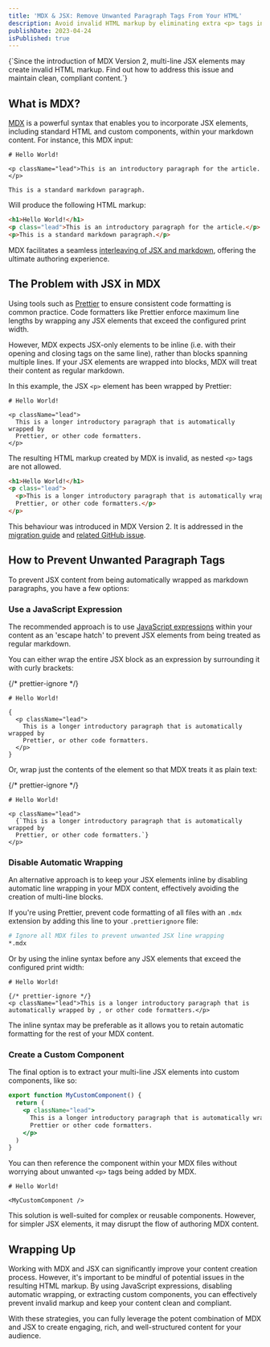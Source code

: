 ```yaml
---
title: 'MDX & JSX: Remove Unwanted Paragraph Tags From Your HTML'
description: Avoid invalid HTML markup by eliminating extra <p> tags in your multi-line JSX elements. Learn how to fully leveraging the power of MDX and JSX.
publishDate: 2023-04-24
isPublished: true
---
```


<p className="lead">
  {`Since the introduction of MDX Version 2, multi-line JSX elements may 
  create invalid HTML markup. Find out how to address this issue and
  maintain clean, compliant content.`}
</p>

## What is MDX?

[MDX](https://mdxjs.com) is a powerful syntax that enables you to incorporate JSX elements, including standard HTML and custom components, within your markdown content. For instance, this MDX input:

```mdx title="hello-world.mdx"
# Hello World!

<p className="lead">This is an introductory paragraph for the article.</p>

This is a standard markdown paragraph.
```

Will produce the following HTML markup:

```html title="hello-world.html"
<h1>Hello World!</h1>
<p class="lead">This is an introductory paragraph for the article.</p>
<p>This is a standard markdown paragraph.</p>
```

MDX facilitates a seamless [interleaving of JSX and markdown](https://mdxjs.com/docs/what-is-mdx/#interleaving), offering the ultimate authoring experience.

## The Problem with JSX in MDX

Using tools such as [Prettier](https://prettier.io) to ensure consistent code formatting is common practice. Code formatters like Prettier enforce maximum line lengths by wrapping any JSX elements that exceed the configured print width.

However, MDX expects JSX-only elements to be inline (i.e. with their opening and closing tags on the same line), rather than blocks spanning multiple lines. If your JSX elements are wrapped into blocks, MDX will treat their content as regular markdown.

In this example, the JSX `<p>` element has been wrapped by Prettier:

```mdx title="hello-world.mdx"
# Hello World!

<p className="lead">
  This is a longer introductory paragraph that is automatically wrapped by
  Prettier, or other code formatters.
</p>
```

The resulting HTML markup created by MDX is invalid, as nested `<p>` tags are not allowed.

```html title="hello-world.html"
<h1>Hello World!</h1>
<p class="lead">
  <p>This is a longer introductory paragraph that is automatically wrapped by
  Prettier, or other code formatters.</p>
</p>
```

This behaviour was introduced in MDX Version 2. It is addressed in the [migration guide](https://mdxjs.com/migrating/v2/#jsx) and [related GitHub issue](https://github.com/mdx-js/mdx/issues/1798).

## How to Prevent Unwanted Paragraph Tags

To prevent JSX content from being automatically wrapped as markdown paragraphs, you have a few options:

### Use a JavaScript Expression

The recommended approach is to use [JavaScript expressions](https://mdxjs.com/docs/what-is-mdx/#expressions) within your content as an 'escape hatch' to prevent JSX elements from being treated as regular markdown.

You can either wrap the entire JSX block as an expression by surrounding it with curly brackets:

{/* prettier-ignore */}
```mdx title="hello-world.mdx"
# Hello World!

{
  <p className="lead">
    This is a longer introductory paragraph that is automatically wrapped by
    Prettier, or other code formatters.
  </p>
}
```

Or, wrap just the contents of the element so that MDX treats it as plain text:

{/* prettier-ignore */}
```mdx title="hello-world.mdx"
# Hello World!

<p className="lead">
  {`This is a longer introductory paragraph that is automatically wrapped by
  Prettier, or other code formatters.`}
</p>
```

### Disable Automatic Wrapping

An alternative approach is to keep your JSX elements inline by disabling automatic line wrapping in your MDX content, effectively avoiding the creation of multi-line blocks.

If you're using Prettier, prevent code formatting of all files with an `.mdx` extension by adding this line to your `.prettierignore` file:

```sh title=".prettierignore"
# Ignore all MDX files to prevent unwanted JSX line wrapping
*.mdx
```

Or by using the inline syntax before any JSX elements that exceed the configured print width:

```mdx title="hello-world.mdx"
# Hello World!

{/* prettier-ignore */}
<p className="lead">This is a longer introductory paragraph that is automatically wrapped by , or other code formatters.</p>
```

The inline syntax may be preferable as it allows you to retain automatic formatting for the rest of your MDX content.

### Create a Custom Component

The final option is to extract your multi-line JSX elements into custom components, like so:

```jsx title="MyCustomComponent.jsx"
export function MyCustomComponent() {
  return (
    <p className="lead">
      This is a longer introductory paragraph that is automatically wrapped by
      Prettier or other code formatters.
    </p>
  )
}
```

You can then reference the component within your MDX files without worrying about unwanted `<p>` tags being added by MDX.

```mdx title="hello-world.mdx"
# Hello World!

<MyCustomComponent />
```

This solution is well-suited for complex or reusable components. However, for simpler JSX elements, it may disrupt the flow of authoring MDX content.

## Wrapping Up

Working with MDX and JSX can significantly improve your content creation process. However, it's important to be mindful of potential issues in the resulting HTML markup. By using JavaScript expressions, disabling automatic wrapping, or extracting custom components, you can effectively prevent invalid markup and keep your content clean and compliant.

With these strategies, you can fully leverage the potent combination of MDX and JSX to create engaging, rich, and well-structured content for your audience.
